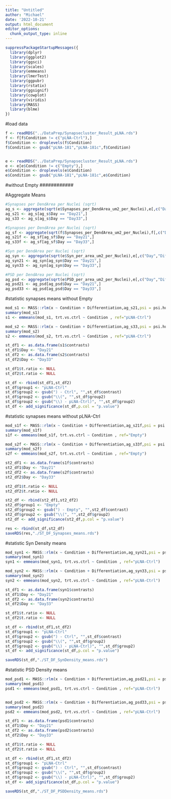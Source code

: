 ```yaml
---
title: "Untitled"
author: "Michael"
date: '2022-10-21'
output: html_document
editor_options: 
  chunk_output_type: inline
---
```




```r
suppressPackageStartupMessages({
  library(dplyr)
  library(ggplot2)
  library(ggsci)
  library(scales)
  library(emmeans)
  library(lmerTest)
  library(ggpubr)
  library(rstatix)
  library(ggsignif)
  library(cowplot)
  library(viridis)
  library(MASS)
  library(blme)
})
```



#load data
```r
f <- readRDS("../DataPrep/Synapsecluster_Result_pLNA.rds")
f <- f[f$Condition != c("pLNA-Ctrl"),]
f$Condition <- droplevels(f$Condition)
f$Condition <- gsub("pLNA-181","pLNA-181c",f$Condition)


e <- readRDS("../DataPrep/Synapsecluster_Result_pLNA.rds")
e <- e[e$Condition != c("Empty"),]
e$Condition <- droplevels(e$Condition)
e$Condition <- gsub("pLNA-181","pLNA-181c",e$Condition)
```




############
#without Empty
############

#Aggregate Means
```r
#Synapses per DendArea per Nuclei (sqrt)
ag_s <- aggregate(sqrt(e$Synapses_per_DendArea_um2_per_Nuclei),e[,c("Day","Differentiation","Condition")], FUN=mean)
ag_s21 <- ag_s[ag_s$Day == "Day21",]
ag_s33 <- ag_s[ag_s$Day == "Day33",]
```

```r
#Synapses per DendArea per Nuclei (sqrt)
ag_sf <- aggregate(sqrt(f$Synapses_per_DendArea_um2_per_Nuclei),f[,c("Day","Differentiation","Condition")], FUN=mean)
ag_s21f <- ag_sf[ag_sf$Day == "Day21",]
ag_s33f <- ag_sf[ag_sf$Day == "Day33",]
```



```r
#Syn per DendArea per Nuclei (sqrt)
ag_syn <- aggregate(sqrt(e$Syn_per_area_um2_per_Nuclei),e[,c("Day","Differentiation","Condition")], FUN=mean)
ag_syn21 <- ag_syn[ag_syn$Day == "Day21",]
ag_syn33 <- ag_syn[ag_syn$Day == "Day33",]

#PSD per DendArea per Nuclei (sqrt)
ag_psd <- aggregate(sqrt(e$PSD_per_area_um2_per_Nuclei),e[,c("Day","Differentiation","Condition")], FUN=mean)
ag_psd21 <- ag_psd[ag_psd$Day == "Day21",]
ag_psd33 <- ag_psd[ag_psd$Day == "Day33",]
```





#statistic synapses means without Empty
```r
mod_s1 <- MASS::rlm(x ~ Condition + Differentiation,ag_s21,psi = psi.huber)
summary(mod_s1)
s1 <- emmeans(mod_s1, trt.vs.ctrl ~ Condition , ref="pLNA-Ctrl")

mod_s2 <- MASS::rlm(x ~ Condition + Differentiation,ag_s33,psi = psi.huber)
summary(mod_s2)
s2 <- emmeans(mod_s2, trt.vs.ctrl ~ Condition , ref="pLNA-Ctrl")
```



```r
st_df1 <- as.data.frame(s1$contrasts)
st_df1$Day <- "Day21"
st_df2 <- as.data.frame(s2$contrasts)
st_df2$Day <- "Day33"

st_df1$t.ratio <- NULL
st_df2$t.ratio <- NULL

st_df <- rbind(st_df1,st_df2)
st_df$group1 <- "pLNA-Ctrl"
st_df$group2 <- gsub(") - Ctrl", "",st_df$contrast)
st_df$group2 <- gsub("\\(", "",st_df$group2)
st_df$group2 <- gsub("\\) - pLNA-Ctrl)", "",st_df$group2)
st_df <- add_significance(st_df,p.col = "p.value")
```




#statistic synapses means without pLNA-Ctrl
```r
mod_s1f <- MASS::rlm(x ~ Condition + Differentiation,ag_s21f,psi = psi.huber)
summary(mod_s1f)
s1f <- emmeans(mod_s1f, trt.vs.ctrl ~ Condition , ref="Empty")

mod_s2f <- MASS::rlm(x ~ Condition + Differentiation,ag_s33f,psi = psi.huber)
summary(mod_s2f)
s2f <- emmeans(mod_s2f, trt.vs.ctrl ~ Condition , ref="Empty")
```



```r
st2_df1 <- as.data.frame(s1f$contrasts)
st2_df1$Day <- "Day21"
st2_df2 <- as.data.frame(s2f$contrasts)
st2_df2$Day <- "Day33"

st2_df1$t.ratio <- NULL
st2_df2$t.ratio <- NULL

st2_df <- rbind(st2_df1,st2_df2)
st2_df$group1 <- "Empty"
st2_df$group2 <- gsub(") - Empty", "",st2_df$contrast)
st2_df$group2 <- gsub("\\(", "",st2_df$group2)
st2_df <- add_significance(st2_df,p.col = "p.value")
```






```r
res <- rbind(st_df,st2_df)
saveRDS(res,"./ST_DF_Synapses_means.rds")
```





#statistic Syn Density means
```r
mod_syn1 <- MASS::rlm(x ~ Condition + Differentiation,ag_syn21,psi = psi.huber)
summary(mod_syn1)
syn1 <- emmeans(mod_syn1, trt.vs.ctrl ~ Condition , ref="pLNA-Ctrl")

mod_syn2 <- MASS::rlm(x ~ Condition + Differentiation,ag_syn33,psi = psi.huber)
summary(mod_syn2)
syn2 <- emmeans(mod_syn2, trt.vs.ctrl ~ Condition , ref="pLNA-Ctrl")
```



```r
st_df1 <- as.data.frame(syn1$contrasts)
st_df1$Day <- "Day21"
st_df2 <- as.data.frame(syn2$contrasts)
st_df2$Day <- "Day33"

st_df1$t.ratio <- NULL
st_df2$t.ratio <- NULL

st_df <- rbind(st_df1,st_df2)
st_df$group1 <- "pLNA-Ctrl"
st_df$group2 <- gsub(") - Ctrl", "",st_df$contrast)
st_df$group2 <- gsub("\\(", "",st_df$group2)
st_df$group2 <- gsub("\\) - pLNA-Ctrl)", "",st_df$group2)
st_df <- add_significance(st_df,p.col = "p.value")

saveRDS(st_df,"./ST_DF_SynDensity_means.rds")
```




#statistic PSD Density means
```r
mod_psd1 <- MASS::rlm(x ~ Condition + Differentiation,ag_psd21,psi = psi.huber)
summary(mod_psd1)
psd1 <- emmeans(mod_psd1, trt.vs.ctrl ~ Condition , ref="pLNA-Ctrl")


mod_psd2 <- MASS::rlm(x ~ Condition + Differentiation,ag_psd33,psi = psi.huber)
summary(mod_psd2)
psd2 <- emmeans(mod_psd2, trt.vs.ctrl ~ Condition , ref="pLNA-Ctrl")
```



```r
st_df1 <- as.data.frame(psd1$contrasts)
st_df1$Day <- "Day21"
st_df2 <- as.data.frame(psd2$contrasts)
st_df2$Day <- "Day33"

st_df1$t.ratio <- NULL
st_df2$t.ratio <- NULL

st_df <- rbind(st_df1,st_df2)
st_df$group1 <- "pLNA-Ctrl"
st_df$group2 <- gsub(") - Ctrl", "",st_df$contrast)
st_df$group2 <- gsub("\\(", "",st_df$group2)
st_df$group2 <- gsub("\\) - pLNA-Ctrl)", "",st_df$group2)
st_df <- add_significance(st_df,p.col = "p.value")

saveRDS(st_df,"./ST_DF_PSDDensity_means.rds")
```




